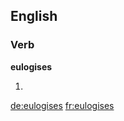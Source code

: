==English==

===Verb===
'''eulogises'''

# {{third-person singular of|eulogise}}

[[de:eulogises]]
[[fr:eulogises]]